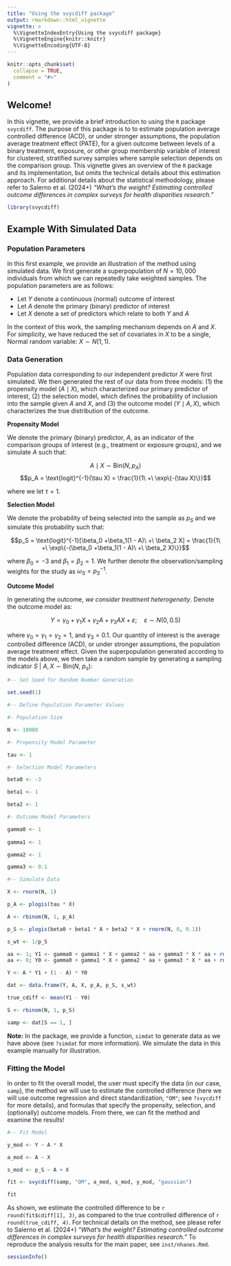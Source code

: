 ---
title: "Using the svycdiff package"
output: rmarkdown::html_vignette
vignette: >
  %\VignetteIndexEntry{Using the svycdiff package}
  %\VignetteEngine{knitr::knitr}
  %\VignetteEncoding{UTF-8}
---

```{r, include = FALSE}
knitr::opts_chunk$set(
  collapse = TRUE,
  comment = "#>"
)
```

## Welcome!

In this vignette, we provide a brief introduction to using the `R` package `svycdiff`. The purpose of this package is to to estimate population average controlled difference (ACD), or under stronger assumptions, the population average treatment effect (PATE), for a given outcome between levels of a binary treatment, exposure, or other group membership variable of interest for clustered, stratified survey samples where sample selection depends on the comparison group. This vignette gives an overview of the `R` package and its implementation, but omits the technical details about this estimation approach. For additional details about the statistical methodology, please refer to Salerno et al. (2024+) *"What's the weight? Estimating controlled outcome differences in complex surveys for health disparities research."*

```{r setup}
library(svycdiff)
```

## Example With Simulated Data

### Population Parameters 

In this first example, we provide an illustration of the method using simulated data. We first generate a superpopulation of $N = 10,000$ individuals from which we can repeatedly take weighted samples. The population parameters are as follows:

- Let $Y$ denote a continuous (normal) outcome of interest
- Let $A$ denote the primary (binary) predictor of interest
- Let $X$ denote a set of predictors which relate to both $Y$ and $A$

In the context of this work, the sampling mechanism depends on $A$ and $X$. For simplicity, we have reduced the set of covariates in $X$ to be a single, Normal random variable: $X \sim N(1, 1)$.

### Data Generation

Population data corresponding to our independent predictor $X$ were first simulated. We then generated the rest of our data from three models: (1) the propensity model $(A \mid X)$, which characterized our primary predictor of interest, (2) the selection model, which defines the probability of inclusion into the sample given $A$ and $X$, and (3) the outcome model $(Y \mid A, X)$, which characterizes the true distribution of the outcome.

**Propensity Model**

We denote the primary (binary) predictor, $A$, as an indicator of the comparison groups of interest (e.g., treatment or exposure groups), and we simulate $A$ such that:

$$A \mid  X \sim \text{Bin}(N, p_A)$$ 
$$p_A = \text{logit}^{-1}(\tau X) = \frac{1}{1\ +\ \exp\{-(\tau X)\}}$$

where we let $\tau = 1$.
  
**Selection Model**

We denote the probability of being selected into the sample as $p_S$ and we simulate this probability such that:
  
$$p_S = \text{logit}^{-1}[\beta_0 +\beta_1(1 - A)\ +\ \beta_2 X] = \frac{1}{1\ +\ \exp\{-(\beta_0 +\beta_1(1 - A)\ +\ \beta_2 X)\}}$$

where $\beta_0 = -3$ and $\beta_1 = \beta_2 = 1$. We further denote the observation/sampling weights for the study as $\omega_S = p_S^{-1}$.

**Outcome Model**

In generating the outcome, *we consider treatment heterogeneity*. Denote the outcome model as:
   
$$Y = \gamma_0 + \gamma_1 X + \gamma_2 A + \gamma_3 A X + \varepsilon;
\quad \varepsilon \sim N(0, 0.5)$$

where $\gamma_0 = \gamma_1 = \gamma_2 = 1$, and $\gamma_3 = 0.1$. Our quantity of interest is the average controlled difference (ACD), or under stronger assumptions, the population average treatment effect. Given the superpopulation generated according to the models above, we then take a random sample by generating a sampling indicator $S\ |\ A, X \sim \text{Bin}(N,\ p_s)$:

```{r example}

#-- Set Seed for Random Number Generation

set.seed(1)

#-- Define Population Parameter Values

#- Population Size

N <- 10000

#- Propensity Model Parameter

tau <- 1

#- Selection Model Parameters

beta0 <- -3

beta1 <- 1 

beta2 <- 1 

#- Outcome Model Parameters

gamma0 <- 1
  
gamma1 <- 1

gamma2 <- 1

gamma3 <- 0.1

#-- Simulate Data

X <- rnorm(N, 1)

p_A <- plogis(tau * X)

A <- rbinom(N, 1, p_A)

p_S <- plogis(beta0 + beta1 * A + beta2 * X + rnorm(N, 0, 0.1))

s_wt <- 1/p_S

aa <- 1; Y1 <- gamma0 + gamma1 * X + gamma2 * aa + gamma3 * X * aa + rnorm(N)
aa <- 0; Y0 <- gamma0 + gamma1 * X + gamma2 * aa + gamma3 * X * aa + rnorm(N)

Y <- A * Y1 + (1 - A) * Y0

dat <- data.frame(Y, A, X, p_A, p_S, s_wt)

true_cdiff <- mean(Y1 - Y0)

S <- rbinom(N, 1, p_S)

samp <- dat[S == 1, ]

```

**Note:** In the package, we provide a function, `simdat` to generate data as we have above (see `?simdat` for more information). We simulate the data in this example manually for illustration.

### Fitting the Model

In order to fit the overall model, the user must specify the data (in our case, `samp`), the method we will use to estimate the controlled difference (here we will use outcome regression and direct standardization, `"OM"`; see `?svycdiff` for more details), and formulas that specify the propensity, selection, and (optionally) outcome models. From there, we can fit the method and examine the results!

```{r fit}

#-- Fit Model

y_mod <- Y ~ A * X

a_mod <- A ~ X

s_mod <- p_S ~ A + X

fit <- svycdiff(samp, "OM", a_mod, s_mod, y_mod, "gaussian")

fit

```

As shown, we estimate the controlled difference to be `r round(fit$cdiff[1], 3)`, as compared to the true controlled difference of `r round(true_cdiff, 4)`. For technical details on the method, see please refer to Salerno et al. (2024+) *"What's the weight? Estimating controlled outcome differences in complex surveys for health disparities research."* To reproduce the analysis results for the main paper, see `inst/nhanes.Rmd`.

```{r}
sessionInfo()
```
